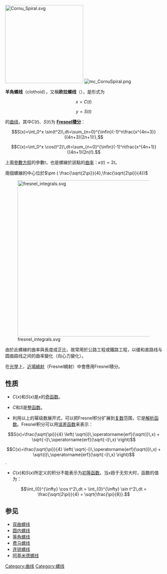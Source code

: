 [[Image:Cornu_Spiral.svg|250px]]
[[File:mc_CornuSpiral.png|right]]

'''羊角螺线'''（clothoid），又稱'''欧拉螺线'''（{{lang|en|Euler spiral}}），是形式为

:<math>x=C(t)</math>
:<math>y=S(t)</math>

的[[曲线|曲线]]，其中<math>C(t)</math>、<math>S(t)</math>为 '''[[Fresnel積分|Fresnel積分]]'''：

:<math>S(x)=\int_0^x \sin(t^2)\,dt=\sum_{n=0}^{\infin}(-1)^n\frac{x^{4n+3}}{(4n+3)(2n+1)!},</math>
:<math>C(x)=\int_0^x \cos(t^2)\,dt=\sum_{n=0}^{\infin}(-1)^n\frac{x^{4n+1}}{(4n+1)(2n)!}.</math>

上面[[參數方程|參數方程]]的參數<math>t</math>，也是螺線於該點的[[曲率|曲率]]：<math>\kappa(t) = 2t</math>。

兩個螺線的中心位於<math>\pm ( \frac{\sqrt{2\pi}}{4},\frac{\sqrt{2\pi}}{4})</math>

[[File:fresnel_integrals.svg|500px]]

由於此螺線的曲率與長度成正比，故常用於公路工程或鐵路工程，以缓和直路线与圆曲路线之间的曲率變化（向心力變化）。

在[[光學|光學]]上，[[近場繞射|近場繞射]]（Fresnel繞射）中會應用Fresnel積分。

==性质==

*<math>C(x)</math>和<math>S(x)</math>是<math>x</math>的[[奇函数|奇函数]]。

*<math>C</math>和<math>S</math>是[[整函数|整函数]]。

* 利用以上的幂级数展开式，可以把Fresnel积分扩展到[[复数_(数学)|复数]]范围，它是[[解析函数|解析函数]]。Fresnel积分可以用[[误差函数|误差函数]]来表示：

::<math>S(x)=\frac{\sqrt{\pi}}{4} \left( \sqrt{i}\,\operatorname{erf}(\sqrt{i}\,x) + \sqrt{-i}\,\operatorname{erf}(\sqrt{-i}\,x) \right)</math>
::<math>C(x)=\frac{\sqrt{\pi}}{4} \left( \sqrt{-i}\,\operatorname{erf}(\sqrt{i}\,x) + \sqrt{i}\,\operatorname{erf}(\sqrt{-i}\,x) \right)</math>.

*<math>C(x)</math>和<math>S(x)</math>所定义的积分不能表示为[[初等函数|初等函数]]。当''<math>x</math>''趋于无穷大时，函数的值为：

::<math>\int_{0}^{\infty} \cos t^2\,dt = \int_{0}^{\infty} \sin t^2\,dt = \frac{\sqrt{2\pi}}{4} = \sqrt{\frac{\pi}{8}}.</math>

==参见==
*[[双曲螺线|双曲螺线]]
*[[圆内螺线|圆内螺线]]
*[[等角螺线|等角螺线]]
*[[费马螺线|费马螺线]]
*[[连锁螺线|连锁螺线]]
*[[阿基米德螺线|阿基米德螺线]]

{{geometry-stub}}

[[Category:曲线|Category:曲线]]
[[Category:螺线|Category:螺线]]